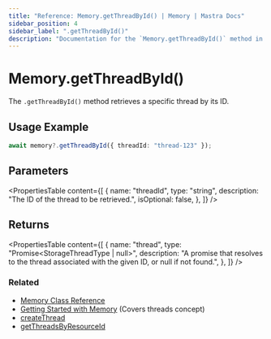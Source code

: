 ```yaml
---
title: "Reference: Memory.getThreadById() | Memory | Mastra Docs"
sidebar_position: 4
sidebar_label: ".getThreadById()"
description: "Documentation for the `Memory.getThreadById()` method in Mastra, which retrieves a specific thread by its ID."
---
```


# Memory.getThreadById()

The `.getThreadById()` method retrieves a specific thread by its ID.

## Usage Example

```typescript
await memory?.getThreadById({ threadId: "thread-123" });
```

## Parameters

<PropertiesTable
  content={[
    {
      name: "threadId",
      type: "string",
      description: "The ID of the thread to be retrieved.",
      isOptional: false,
    },
  ]}
/>

## Returns

<PropertiesTable
  content={[
    {
      name: "thread",
      type: "Promise<StorageThreadType | null>",
      description: "A promise that resolves to the thread associated with the given ID, or null if not found.",
    },
  ]}
/>

### Related

- [Memory Class Reference](/reference/memory/Memory)
- [Getting Started with Memory](/memory/overview) (Covers threads concept)
- [createThread](/reference/memory/createThread)
- [getThreadsByResourceId](/reference/memory/getThreadsByResourceId)
